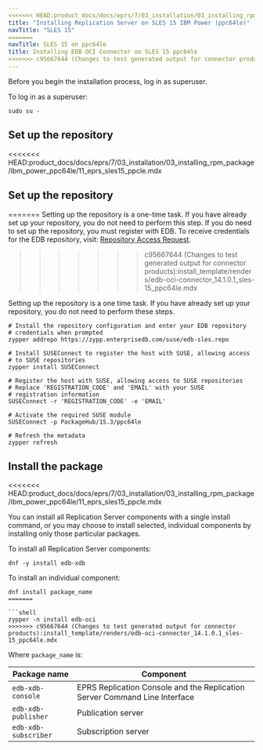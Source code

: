 ```yaml
---
<<<<<<< HEAD:product_docs/docs/eprs/7/03_installation/03_installing_rpm_package/ibm_power_ppc64le/11_eprs_sles15_ppcle.mdx
title: "Installing Replication Server on SLES 15 IBM Power (ppc64le)"
navTitle: "SLES 15"
=======
navTitle: SLES 15 on ppc64le
title: Installing EDB OCI Connector on SLES 15 ppc64le
>>>>>>> c95667644 (Changes to test generated output for connector products):install_template/renders/edb-oci-connector_14.1.0.1_sles-15_ppc64le.mdx
---
```


Before you begin the installation process, log in as superuser.

To log in as a superuser:

```shell
sudo su -
```

## Set up the repository

<<<<<<< HEAD:product_docs/docs/eprs/7/03_installation/03_installing_rpm_package/ibm_power_ppc64le/11_eprs_sles15_ppcle.mdx
## Set up the repository
=======
Setting up the repository is a one-time task. If you have already set up your repository, you do not need to perform this step. If you do need to set up the repository, you must register with EDB. To receive credentials for the EDB repository, visit: [Repository Access Request](https://www.enterprisedb.com/repository-access-request).
>>>>>>> c95667644 (Changes to test generated output for connector products):install_template/renders/edb-oci-connector_14.1.0.1_sles-15_ppc64le.mdx

Setting up the repository is a one time task. If you have already set up your repository, you do not need to perform these steps.

```shell
# Install the repository configuration and enter your EDB repository
# credentials when prompted
zypper addrepo https://zypp.enterprisedb.com/suse/edb-sles.repo

# Install SUSEConnect to register the host with SUSE, allowing access
# to SUSE repositories
zypper install SUSEConnect

# Register the host with SUSE, allowing access to SUSE repositories
# Replace 'REGISTRATION_CODE' and 'EMAIL' with your SUSE
# registration information
SUSEConnect -r 'REGISTRATION_CODE' -e 'EMAIL'

# Activate the required SUSE module
SUSEConnect -p PackageHub/15.3/ppc64le

# Refresh the metadata
zypper refresh
```

## Install the package
<<<<<<< HEAD:product_docs/docs/eprs/7/03_installation/03_installing_rpm_package/ibm_power_ppc64le/11_eprs_sles15_ppcle.mdx

You can install all Replication Server components with a single install command, or you may choose to install selected, individual components by installing only those particular packages.

To install all Replication Server components:

```shell
dnf -y install edb-xdb
```

To install an individual component:

```shell
dnf install package_name
=======

```shell
zypper -n install edb-oci
>>>>>>> c95667644 (Changes to test generated output for connector products):install_template/renders/edb-oci-connector_14.1.0.1_sles-15_ppc64le.mdx
```

Where `package_name` is:

| Package name         | Component                                                                  |
| -------------------- | -------------------------------------------------------------------------- |
| `edb-xdb-console`    | EPRS Replication Console and the Replication Server Command Line Interface |
| `edb-xdb-publisher`  | Publication server                                                         |
| `edb-xdb-subscriber` | Subscription server                                                        |

